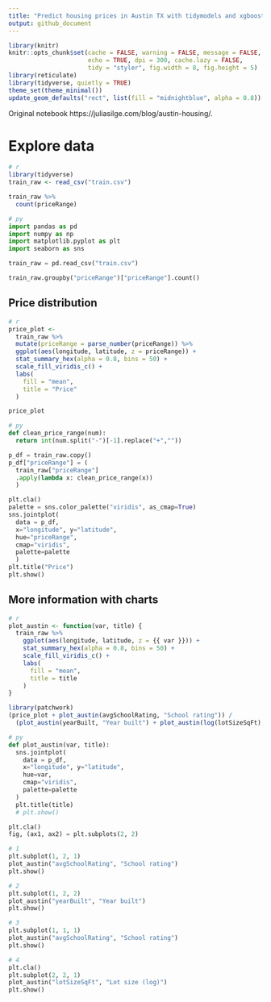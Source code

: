 ```yaml
---
title: "Predict housing prices in Austin TX with tidymodels and xgboost"
output: github_document
---
```


```r
library(knitr)
knitr::opts_chunk$set(cache = FALSE, warning = FALSE, message = FALSE, 
                      echo = TRUE, dpi = 300, cache.lazy = FALSE,
                      tidy = "styler", fig.width = 8, fig.height = 5)
library(reticulate)
library(tidyverse, quietly = TRUE)
theme_set(theme_minimal())
update_geom_defaults("rect", list(fill = "midnightblue", alpha = 0.8))
```

Original notebook https://juliasilge.com/blog/austin-housing/.

# Explore data

```r
# r
library(tidyverse)
train_raw <- read_csv("train.csv")

train_raw %>%
  count(priceRange)
```

```python
# py
import pandas as pd
import numpy as np
import matplotlib.pyplot as plt
import seaborn as sns

train_raw = pd.read_csv("train.csv")

train_raw.groupby("priceRange")["priceRange"].count()
```


## Price distribution

```r
# r
price_plot <-
  train_raw %>%
  mutate(priceRange = parse_number(priceRange)) %>%
  ggplot(aes(longitude, latitude, z = priceRange)) +
  stat_summary_hex(alpha = 0.8, bins = 50) +
  scale_fill_viridis_c() +
  labs(
    fill = "mean",
    title = "Price"
  )

price_plot
```

```python
# py
def clean_price_range(num): 
  return int(num.split("-")[-1].replace("+",""))

p_df = train_raw.copy()
p_df["priceRange"] = (
  train_raw["priceRange"]
  .apply(lambda x: clean_price_range(x))
  )

plt.cla()
palette = sns.color_palette("viridis", as_cmap=True)
sns.jointplot(
  data = p_df, 
  x="longitude", y="latitude", 
  hue="priceRange",
  cmap="viridis",
  palette=palette
  )
plt.title("Price")
plt.show()
```

## More information with charts


```r
# r
plot_austin <- function(var, title) {
  train_raw %>%
    ggplot(aes(longitude, latitude, z = {{ var }})) +
    stat_summary_hex(alpha = 0.8, bins = 50) +
    scale_fill_viridis_c() +
    labs(
      fill = "mean",
      title = title
    )
}

library(patchwork)
(price_plot + plot_austin(avgSchoolRating, "School rating")) /
  (plot_austin(yearBuilt, "Year built") + plot_austin(log(lotSizeSqFt), "Lot size (log)"))
```

```python
# py
def plot_austin(var, title): 
  sns.jointplot(
    data = p_df, 
    x="longitude", y="latitude", 
    hue=var,
    cmap="viridis",
    palette=palette
  )
  plt.title(title)
  # plt.show()

plt.cla()
fig, (ax1, ax2) = plt.subplots(2, 2)

# 1
plt.subplot(1, 2, 1)
plot_austin("avgSchoolRating", "School rating")
plt.show()

# 2
plt.subplot(1, 2, 2)
plot_austin("yearBuilt", "Year built")
plt.show()

# 3
plt.subplot(1, 1, 1)
plot_austin("avgSchoolRating", "School rating")
plt.show()

# 4
plt.cla()
plt.subplot(2, 2, 1)
plot_austin("lotSizeSqFt", "Lot size (log)")
plt.show()


```






